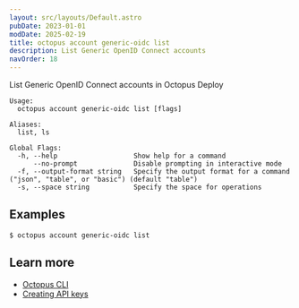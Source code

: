 ```yaml
---
layout: src/layouts/Default.astro
pubDate: 2023-01-01
modDate: 2025-02-19
title: octopus account generic-oidc list
description: List Generic OpenID Connect accounts
navOrder: 18
---
```


List Generic OpenID Connect accounts in Octopus Deploy

```
Usage:
  octopus account generic-oidc list [flags]

Aliases:
  list, ls

Global Flags:
  -h, --help                   Show help for a command
      --no-prompt              Disable prompting in interactive mode
  -f, --output-format string   Specify the output format for a command ("json", "table", or "basic") (default "table")
  -s, --space string           Specify the space for operations

```

## Examples

<SamplesInstance />

```
$ octopus account generic-oidc list

```

## Learn more

- [Octopus CLI](/docs/octopus-rest-api/cli)
- [Creating API keys](/docs/octopus-rest-api/how-to-create-an-api-key)